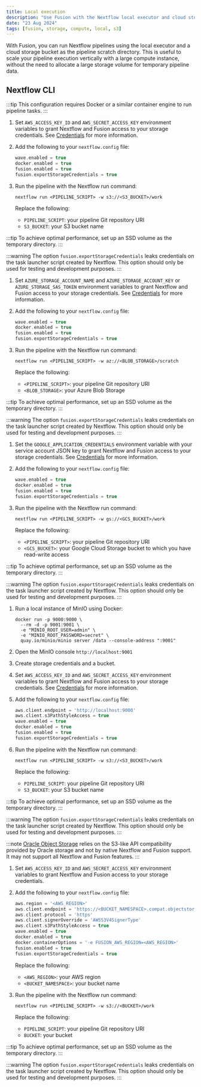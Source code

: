```yaml
---
title: Local execution
description: "Use Fusion with the Nextflow local executor and cloud storage"
date: "23 Aug 2024"
tags: [fusion, storage, compute, local, s3]
---
```



With Fusion, you can run Nextflow pipelines using the local executor and a cloud storage bucket as the pipeline scratch directory. This
is useful to scale your pipeline execution vertically with a large compute instance, without the need to allocate
a large storage volume for temporary pipeline data.

## Nextflow CLI

:::tip
This configuration requires Docker or a similar container engine to run pipeline tasks.
:::

<Tabs>
<TabItem value="AWS S3" label="AWS S3" default>

  1. Set `AWS_ACCESS_KEY_ID` and `AWS_SECRET_ACCESS_KEY` environment variables to grant Nextflow and Fusion access to your storage credentials. See [Credentials](https://www.nextflow.io/docs/latest/google.html#credentials) for more information.

  1. Add the following to your `nextflow.config` file:

      ```groovy
      wave.enabled = true
      docker.enabled = true
      fusion.enabled = true
      fusion.exportStorageCredentials = true
      ```

  1. Run the pipeline with the Nextflow run command:

      ```
      nextflow run <PIPELINE_SCRIPT> -w s3://<S3_BUCKET>/work
      ```

      Replace the following:
      - `PIPELINE_SCRIPT`: your pipeline Git repository URI
      - `S3_BUCKET`: your S3 bucket name

  :::tip
  To achieve optimal performance, set up an SSD volume as the temporary directory.
  :::

  :::warning
  The option `fusion.exportStorageCredentials` leaks credentials on the task launcher script created by Nextflow.
  This option should only be used for testing and development purposes.
  :::

</TabItem>
<TabItem value="Azure Blob Storage" label="Azure Blob Storage" default>

  1. Set `AZURE_STORAGE_ACCOUNT_NAME` and `AZURE_STORAGE_ACCOUNT_KEY` or `AZURE_STORAGE_SAS_TOKEN` environment variables to grant Nextflow and Fusion access to your storage credentials. See [Credentials](https://www.nextflow.io/docs/latest/google.html#credentials) for more information.

  1. Add the following to your `nextflow.config` file:

      ```groovy
      wave.enabled = true
      docker.enabled = true
      fusion.enabled = true
      fusion.exportStorageCredentials = true
      ```

  1. Run the pipeline with the Nextflow run command:

      ```
      nextflow run <PIPELINE_SCRIPT> -w az://<BLOB_STORAGE>/scratch
      ```

      Replace the following:
      - `<PIPELINE_SCRIPT>`: your pipeline Git repository URI
      - `<BLOB_STORAGE>`: your Azure Blob Storage

  :::tip
  To achieve optimal performance, set up an SSD volume as the temporary directory.
  :::

  :::warning
  The option `fusion.exportStorageCredentials` leaks credentials on the task launcher script created by Nextflow.
  This option should only be used for testing and development purposes.
  :::

</TabItem>
<TabItem value="Google Cloud Storage" label="Google Cloud Storage" default>

  1. Set the `GOOGLE_APPLICATION_CREDENTIALS` environment variable with your service account JSON key to grant Nextflow and Fusion access to your storage credentials. See [Credentials](https://www.nextflow.io/docs/latest/google.html#credentials) for more information.

  1. Add the following to your `nextflow.config` file:

      ```groovy
      wave.enabled = true
      docker.enabled = true
      fusion.enabled = true
      fusion.exportStorageCredentials = true
      ```

  1. Run the pipeline with the Nextflow run command:

      ```
      nextflow run <PIPELINE_SCRIPT> -w gs://<GCS_BUCKET>/work
      ```

      Replace the following:
      - `<PIPELINE_SCRIPT>`: your pipeline Git repository URI
      - `<GCS_BUCKET>`: your Google Cloud Storage bucket to which you have read-write access


  :::tip
  To achieve optimal performance, set up an SSD volume as the temporary directory.
  :::

  :::warning
  The option `fusion.exportStorageCredentials` leaks credentials on the task launcher script created by Nextflow.
  This option should only be used for testing and development purposes.
  :::

</TabItem>
<TabItem value="MinIO" label="MinIO" default>

  1. Run a local instance of MinIO using Docker:

      ```
      docker run -p 9000:9000 \
        --rm -d -p 9001:9001 \
        -e "MINIO_ROOT_USER=admin" \
        -e "MINIO_ROOT_PASSWORD=secret" \
        quay.io/minio/minio server /data --console-address ":9001"
      ```

  1. Open the MinIO console `http://localhost:9001`

  1. Create storage credentials and a bucket.

  1. Set `AWS_ACCESS_KEY_ID` and `AWS_SECRET_ACCESS_KEY` environment variables to grant Nextflow and Fusion access to your storage credentials. See [Credentials](https://www.nextflow.io/docs/latest/google.html#credentials) for more information.

  1. Add the following to your `nextflow.config` file:

      ```groovy
      aws.client.endpoint = 'http://localhost:9000'
      aws.client.s3PathStyleAccess = true
      wave.enabled = true
      docker.enabled = true
      fusion.enabled = true
      fusion.exportStorageCredentials = true
      ```

  1. Run the pipeline with the Nextflow run command:

      ```
      nextflow run <PIPELINE_SCRIPT> -w s3://<S3_BUCKET>/work
      ```

      Replace the following:
      - `PIPELINE_SCRIPT`: your pipeline Git repository URI
      - `S3_BUCKET`: your S3 bucket name


  :::tip
  To achieve optimal performance, set up an SSD volume as the temporary directory.
  :::

  :::warning
  The option `fusion.exportStorageCredentials` leaks credentials on the task launcher script created by Nextflow.
  This option should only be used for testing and development purposes.
  :::

</TabItem>
<TabItem value="Oracle Object Storage" label="Oracle Object Storage" default>

  :::note
  [Oracle Object Storage](https://www.oracle.com/cloud/storage/object-storage/) relies on the S3-like API compatibility provided by Oracle storage and not by native Nextflow and Fusion support.
  It may not support all Nextflow and Fusion features.
  :::

  1. Set `AWS_ACCESS_KEY_ID` and `AWS_SECRET_ACCESS_KEY` environment variables to grant Nextflow and Fusion access to your storage credentials.

  1. Add the following to your `nextflow.config` file:

      ```groovy
      aws.region = '<AWS_REGION>'
      aws.client.endpoint = 'https://<BUCKET_NAMESPACE>.compat.objectstorage.<AWS_REGION>.oraclecloud.com'
      aws.client.protocol = 'https'
      aws.client.signerOverride = 'AWSS3V4SignerType'
      aws.client.s3PathStyleAccess = true
      wave.enabled = true
      docker.enabled = true
      docker.containerOptions = '-e FUSION_AWS_REGION=<AWS_REGION>'
      fusion.enabled = true
      fusion.exportStorageCredentials = true
      ```

      Replace the following:
      - `<AWS_REGION>`: your AWS region
      - `<BUCKET_NAMESPACE>`: your bucket name

  1. Run the pipeline with the Nextflow run command:

      ```
      nextflow run <PIPELINE_SCRIPT> -w s3://<BUCKET>/work
      ```

      Replace the following:
      - `PIPELINE_SCRIPT`: your pipeline Git repository URI
      - `BUCKET`: your bucket

  :::tip
  To achieve optimal performance, set up an SSD volume as the temporary directory.
  :::

  :::warning
  The option `fusion.exportStorageCredentials` leaks credentials on the task launcher script created by Nextflow.
  This option should only be used for testing and development purposes.
  :::

</TabItem>
</Tabs>